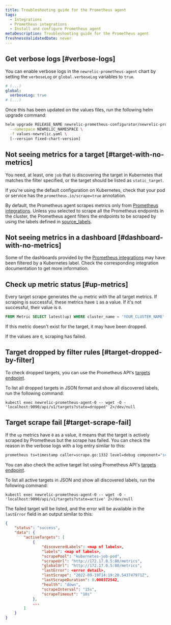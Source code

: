 ```yaml
---
title: Troubleshooting guide for the Prometheus agent
tags:
  - Integrations
  - Prometheus integrations
  - Install and configure Prometheus agent
metaDescription: Troubleshooting guide for the Prometheus agent
freshnessValidatedDate: never
---
```


## Get verbose logs [#verbose-logs]

You can enable verbose logs in the `newrelic-prometheus-agent` chart by setting the `verboseLog` or `global.verboseLog` variables to `true`.

```yaml
# (...)
global:
  verboseLog: true
# (...)
```

Once this has been updated on the values files, run the following helm upgrade command:

```bash
helm upgrade RELEASE_NAME newrelic-prometheus-configurator/newrelic-prometheus-agent \
  --namespace NEWRELIC_NAMESPACE \
  -f values-newrelic.yaml \
  [--version fixed-chart-version]
```

## Not seeing metrics for a target [#target-with-no-metrics]

You need, at least, one `job` that is discovering the target in Kubernetes that matches the filter specified, or the target should be listed as `static_target`.

If you're using the default configuration on Kubernetes, check that your pod or service has the `prometheus.io/scrape=true` annotation.

By default, the Prometheus agent scrapes metrics only from [Prometheus integrations](/docs/infrastructure/prometheus-integrations/integrations-list/integrations-list-intro). Unless you selected to scrape all the Prometheus endpoints in the cluster, the Prometheus agent filters the endpoints to be scraped by using the labels defined in [source_labels](https://github.com/newrelic/newrelic-prometheus-configurator/blob/main/charts/newrelic-prometheus-agent/values.yaml).

## Not seeing metrics in a dashboard [#dashboard-with-no-metrics]

Some of the dashboards provided by the [Prometheus integrations](/docs/infrastructure/prometheus-integrations/integrations-list/integrations-list-intro) may have been filtered by a Kubernetes label. Check the corresponding integration documentation to get more information.

## Check up metric status [#up-metrics]

Every target scrape generates the `up` metric with the all target metrics. If scraping is successful, these metrics have `1` as a value. If it's not successful, their value is `0`.

```sql
FROM Metric SELECT latest(up) WHERE cluster_name = 'YOUR_CLUSTER_NAME' AND pod = 'TARGET_POD_NAME' TIMESERIES
```

If this metric doesn't exist for the target, it may have been dropped.

If the values are `0`, scraping has failed.

## Target dropped by filter rules [#target-dropped-by-filter]

To check dropped targets, you can use the Prometheus API's [targets endpoint](https://prometheus.io/docs/prometheus/latest/querying/api/#targets).

To list all dropped targets in JSON format and show all discovered labels, run the following command:

```shell
kubectl exec newrelic-prometheus-agent-0 -- wget -O - 'localhost:9090/api/v1/targets?state=dropped' 2>/dev/null
```

## Target scrape fail [#target-scrape-fail]

If the `up` metrics have `0` as a value, it means that the target is actively scraped by Prometheus but the scrape has failed. You can check the reason in the verbose logs with a log entry similar to this:

```bash
prometheus ts=timestamp caller=scrape.go:1332 level=debug component="scrape manager" scrape_pool=kubernetes-job-pod target=http://1.2.3.4:80/metrics msg="<error>" err="<error detail>"
```

You can also check the active target list using Prometheus API's [targets endpoint](https://prometheus.io/docs/prometheus/latest/querying/api/#targets).

To list all active targets in JSON and show all discovered labels, run the following command:

```shell
kubectl exec newrelic-prometheus-agent-0 -- wget -O - 'localhost:9090/api/v1/targets?state=active' 2>/dev/null
```

The failed target will be listed, and the error will be available in the `lastError` field in an output similar to this:

```json
{
    "status": "success",
    "data": {
        "activeTargets": [
            {
                "discoveredLabels": <map of labels>,
                "labels": <map of labels>,
                "scrapePool": "kubernetes-job-pod",
                "scrapeUrl": "http://172.17.0.5:80/metrics",
                "globalUrl": "http://172.17.0.5:80/metrics",
                "lastError": <error detail>,
                "lastScrape": "2022-09-19T14:19:20.543747971Z",
                "lastScrapeDuration": 0.000372542,
                "health": "down",
                "scrapeInterval": "15s",
                "scrapeTimeout": "10s"
            },
            ...
        ]
    }
}
```
